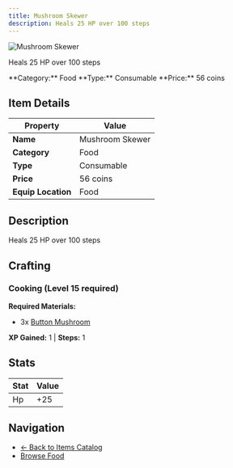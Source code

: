 ```yaml
---
title: Mushroom Skewer
description: Heals 25 HP over 100 steps
---
```


<div className="flex items-start gap-6 mb-8">
  <div className="flex-shrink-0">
    <img src="/assets/resources/cooking/mushroom_skewer.png" alt="Mushroom Skewer" className="w-24 h-24 border rounded-lg" />
  </div>
  <div className="flex-1">
    <div className="space-y-2">
      <p className="text-lg text-muted-foreground">Heals 25 HP over 100 steps</p>
      <div className="flex flex-wrap gap-4 text-sm">
        <span className="px-2 py-1 bg-blue-100 dark:bg-blue-900 rounded-md">
          **Category:** Food
        </span>
        <span className="px-2 py-1 bg-green-100 dark:bg-green-900 rounded-md">
          **Type:** Consumable
        </span>
        <span className="px-2 py-1 bg-yellow-100 dark:bg-yellow-900 rounded-md">
          **Price:** 56 coins
        </span>
      </div>
    </div>
  </div>
</div>

## Item Details

| Property | Value |
|----------|-------|
| **Name** | Mushroom Skewer |
| **Category** | Food |
| **Type** | Consumable |
| **Price** | 56 coins |
| **Equip Location** | Food |

## Description

Heals 25 HP over 100 steps


## Crafting

### Cooking (Level 15 required)

**Required Materials:**
- 3x [Button Mushroom](/docs/resources/individual/button_mushroom)

**XP Gained:** 1 | **Steps:** 1

## Stats

| Stat | Value |
|------|-------|
| Hp | +25 |


## Navigation

- [← Back to Items Catalog](/docs/items)
- [Browse Food](/docs/items#food)

